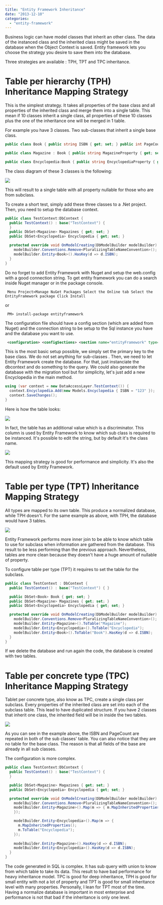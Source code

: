 ```yaml
---
title: "Entity Framework Inheritance"
date: "2013-12-10"
categories: 
  - "entity-framework"
---
```


Business logic can have model classes that inherit an other class. The data of the instanced class and the inherited class might be saved in the database when the Object Context is saved. Entity framework lets you choose the strategy you desire to save them into the database.

Three strategies are available : TPH, TPT and TPC inheritance.

# Table per hierarchy (TPH) Inheritance Mapping Strategy

This is the simplest strategy. It takes all properties of the base class and all properties of the inherited class and merge them into a single table. This mean if 10 classes inherit a single class, all properties of these 10 classes plus the one of the inheritance one will be merged in 1 table.

For example you have 3 classes. Two sub-classes that inherit a single base class.


```csharp
public class Book { public string ISBN { get; set; } public int PageCount { get; set; } }

public class Magazine : Book { public string MagazineProperty { get; set; } }

public class Encyclopedia:Book { public string EncyclopediaProperty { get; set; } } 
```

The class diagram of these 3 classes is the following: 

![](images/ClassDiagram-400x318.png)

This will result to a single table with all property nullable for those who are from subclass.

To create a short test, simply add these three classes to a .Net project. Then, you need to setup the database context.


```csharp
public class TestContext:DbContext { 
  public TestContext() : base("TestContext") {
  } 
  public DbSet<Magazine> Magazines { get; set; } 
  public DbSet<Encyclopedia> Encyclopedia { get; set; }

  protected override void OnModelCreating(DbModelBuilder modelBuilder) { 
    modelBuilder.Conventions.Remove<PluralizingTableNameConvention>(); 
    modelBuilder.Entity<Book>().HasKey(d => d.ISBN);
  } 
} 
```

Do no forget to add Entity Framework with Nuget and setup the web.config with a good connection string. To get entity framework you can do a search inside Nuget manager or in the package console. 

``` 
 Menu Project>Manage NuGet Packages Select the Online tab Select the EntityFramework package Click Install 
```  

or 

``` 
 PM> install-package entityframework 
```  
The configuration file should have a config section (which are added from Nuget) and the connection string to be setup to the Sql instance you have and the database you want to use. 

```xml
 <configuration> <configSections> <section name="entityFramework" type="System.Data.Entity.Internal.ConfigFile.EntityFrameworkSection, EntityFramework, Version=6.0.0.0, Culture=neutral, PublicKeyToken=b77a5c561934e089" requirePermission="false" /> </configSections> <connectionStrings> <add name="TestContext" connectionString="Data Source=PATRICK-I7\\SQLEXPRESS;Initial Catalog=TestContextDatabase;Integrated Security=SSPI;" providerName="System.Data.SqlClient"/> </connectionStrings> ... 
```
This is the most basic setup possible, we simply set the primary key to the base class. We do not set anything for sub-classes . Then, we need to let Entity Framework create the database. For that, just instanciate the dbcontext and do something to the query. We could also generate the database with the migration tool but for simplicity, let's just add a new Encyclopedia in the main method.


```csharp
using (var context = new DataAccessLayer.TestContext()) { 
  context.Encyclopedia.Add(new Models.Encyclopedia { ISBN = "123" }); 
  context.SaveChanges(); 
} 
```

Here is how the table looks:

![](images/TableTPH.png)

In fact, the table has an additional value which is a discriminator. This column is used by Entity Framework to know which sub class is required to be instanced. It's possible to edit the string, but by default it's the class name.

![](images/Discriminator-400x188.png)

This mapping strategy is good for performance and simplicity. It's also the default used by Entity Framework.

# Table per type (TPT) Inheritance Mapping Strategy

All types are mapped to its own table. This produce a normalized database, while TPH doesn't. For the same example as above, with TPH, the database would have 3 tables.

![](images/TPTTablets.png)

Entity Framework performs more inner join to be able to know which table to use for subclass when information are gathered from the database. This result to be less performing than the previous approach. Nevertheless, tables are more clean because they doesn't have a huge amount of nullable of property.

To configure table per type (TPT) it requires to set the table for the subclass. 

```csharp
public class TestContext : DbContext { 
  public TestContext() : base("TestContext") { }

  public DbSet<Book> Book { get; set; } 
  public DbSet<Magazine> Magazines { get; set; } 
  public DbSet<Encyclopedia> Encyclopedia { get; set; }

  protected override void OnModelCreating(DbModelBuilder modelBuilder) { 
    modelBuilder.Conventions.Remove<PluralizingTableNameConvention>(); 
    modelBuilder.Entity<Magazine>().ToTable("Magazine"); 
    modelBuilder.Entity<Encyclopedia>().ToTable("Encyclopedia"); 
    modelBuilder.Entity<Book>().ToTable("Book").HasKey(d => d.ISBN); 
  } 
} 
```

If we delete the database and run again the code, the database is created with two tables.

# Table per concrete type (TPC) Inheritance Mapping Strategy

Tablet per concrete type, also know as TPC, create a single class per subclass. Every properties of the inherited class are set into each of the subclass table. This lead to have duplicated structure. If you have 2 classes that inherit one class, the inherited field will be in inside the two tables.

![](images/TableTPC.png)

As you can see in the example above, the ISBN and PageCount are repeated in both of the sub classes' table. You can also notice that they are no table for the base class. The reason is that all fields of the base are already in all sub classes.

The configuration is more complex.


```csharp
public class TestContext:DbContext { 
  public TestContext() : base("TestContext") {
  } 

  public DbSet<Magazine> Magazines { get; set; } 
  public DbSet<Encyclopedia> Encyclopedia { get; set; }

  protected override void OnModelCreating(DbModelBuilder modelBuilder) { 
    modelBuilder.Conventions.Remove<PluralizingTableNameConvention>(); 
    modelBuilder.Entity<Magazine>().Map(m => { m.MapInheritedProperties(); m.ToTable("Magazine"); 
    });

    modelBuilder.Entity<Encyclopedia>().Map(m => { 
      m.MapInheritedProperties(); 
      m.ToTable("Encyclopedia"); 
    });
    
    modelBuilder.Entity<Magazine>().HasKey(d => d.ISBN); 
    modelBuilder.Entity<Encyclopedia>().HasKey(d => d.ISBN); 
  } 
} 
```

The code generated in SQL is complex. It has sub query with union to know from which table to take its data. This result to have bad performance for heavy inheritance model. TPC is good for deep inheritance, TPH is good for small entity with not a lot of property and TPT is good for small inheritance level with many properties. Personally, I lean for TPT most of the time. Having a normalize database is important in most enterprise and performance is not that bad if the inheritance is only one level.
